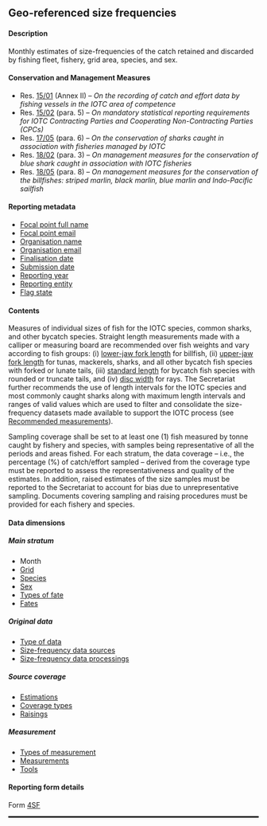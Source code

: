 ## Geo-referenced size frequencies {#SFdataset}

#### Description

Monthly estimates of size-frequencies of the catch retained and discarded by fishing fleet, fishery, grid area, species, and sex.

#### Conservation and Management Measures

- Res. [15/01](https://www.iotc.org/cmm/resolution-1501-recording-catch-and-effort-data-fishing-vessels-iotc-area-competence) (Annex II) -- _On the recording of catch and effort data by fishing vessels in the IOTC area of competence_
- Res. [15/02](https://www.iotc.org/cmm/resolution-1502-mandatory-statistical-reporting-requirements-iotc-contracting-parties-and) (para. 5) -- _On mandatory statistical reporting requirements for IOTC Contracting Parties and Cooperating Non-Contracting Parties (CPCs)_
- Res. [17/05](https://www.iotc.org/cmm/resolution-1705-conservation-sharks-caught-association-fisheries-managed-iotc) (para. 6) -- _On the conservation of sharks caught in association with fisheries managed by IOTC_
- Res. [18/02](https://iotc.org/cmm/resolution-1802-management-measures-conservation-blue-shark-caught-association-iotc-fisheries) (para. 3) -- _On management measures for the conservation of blue shark caught in association with IOTC fisheries_
- Res. [18/05](https://www.iotc.org/cmm/resolution-1805-management-measures-conservation-billfishes-striped-marlin-black-marlin-blue) (para. 8) -- _On management measures for the conservation of the billfishes: striped marlin, black marlin, blue marlin and Indo-Pacific sailfish_

#### Reporting metadata

- [Focal point full name](#fcname)
- [Focal point email](#fcemail)
- [Organisation name](#orgname)
- [Organisation email](#orgemail)
- [Finalisation date](#findate)
- [Submission date](#subdate)
- [Reporting year](#repyear)
- [Reporting entity](#repentity)
- [Flag state](#repflagstate)

#### Contents

Measures of individual sizes of fish for the IOTC species, common sharks, and other bycatch species. Straight length measurements made with a calliper or measuring board are recommended over fish weights and vary according to fish groups: (i) [lower-jaw fork length](#lj) for billfish, (ii) [upper-jaw fork length](#uj) for tunas, mackerels, sharks, and all other bycatch fish species with forked or lunate tails, (iii) [standard length](#sl) for bycatch fish species with rounded or truncate tails, and (iv) [disc width](#dw) for rays. The Secretariat further recommends the use of length intervals for the IOTC species and most commonly caught sharks along with maximum length intervals and ranges of valid values which are used to filter and consolidate the size-frequency datasets made available to support the IOTC process (see [Recommended measurements](../domain/biological/#morphometricsRecommended)).

Sampling coverage shall be set to at least one (1) fish measured by tonne caught by fishery and species, with samples being representative of all the periods and areas fished. For each stratum, the data coverage -- i.e., the percentage (%) of catch/effort sampled -- derived from the coverage type must be reported to assess the representativeness and quality of the estimates. In addition, raised estimates of the size samples must be reported to the Secretariat to account for bias due to unrepresentative sampling. Documents covering sampling and raising procedures must be provided for each fishery and species.

#### Data dimensions

##### Main stratum

- Month
- [Grid](../domain/admin/#IOTCgridsCESF)
- [Species](../domain/biological/#allSpecies)
- [Sex](..domain/biological/#sex)
- [Types of fate](../domain/biological/#typesOfFate)
- [Fates](../domain/biological/#fates)

##### Original data

- [Type of data](../domain/data/#types)
- [Size-frequency data sources](../domain/data/#sourcesSF)
- [Size-frequency data processings](../domain/data/#processingsSF)

##### Source coverage

- [Estimations](../domain/data/#estimations)
- [Coverage types](../domain/data/#coverageTypes)
- [Raisings](../domain/data/#raisings)

##### Measurement

- [Types of measurement](../domain/biological/#typesOfMeasurement)
- [Measurements](../domain/biological/#allMeasurementTypes)
- [Tools](../domain/biological/#allMeasurementTools)

#### Reporting form details

Form [4SF](../forms/#Form_4SF)

<hr style="border:1.5px solid black">
